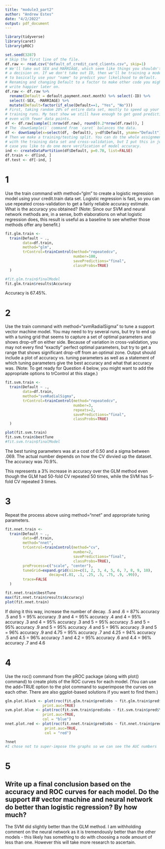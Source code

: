 ```yaml
---
title: "module3_part2"
author: "Andrew Estes"
date: "4/2/2022"
output: pdf_document
---
```



```r
library(tidyverse)
library(caret)
library(pROC)
```

```r
set.seed(3287)
# Skip the first line of the file.
df.raw <- read.csv("default_of_credit_card_clients.csv", skip=1)
# We'll take out SEX and MARRIAGE, which seem like things you shouldn't base
# a decision on. If we don't take out ID, then we'll be training a model
# to basically use your "name" to predict your likelihood to default.
# Renaming and changing Default to a factor to make other code you might
# write happier later on.
df.raw <- df.raw %>%
  rename(Default = default.payment.next.month) %>% select(-ID) %>%
  select(-SEX, -MARRIAGE) %>%
  mutate(Default=factor(if_else(Default==1, "Yes", "No")))
# First, taking random 20% of entire data set, mostly to speed up your 
# training runs. My test show we still have enough to get good prediction
# even with fewer data points.
df <- df.raw[sample(1:nrow(df.raw), round(0.2*nrow(df.raw))), ]
# The `downSample()` command from `caret` balances the data.
df <- downSample(x=select(df, -Default), y=df$Default, yname="Default")
# Then we make a training/testing split. You can do the whole assignment just
# with the training data set and cross-validation, but I put this in just in
# case you like to do one more verification of model accuracy.
ind <- createDataPartition(df$Default, p=0.70, list=FALSE)
df.train <- df[ind, ]
df.test <- df[-ind, ]
```

\newpage
# 1
Use the train command with method="glm" to create a logistic regression model using your credit.train data set.  Logistic regression is fast, so you can use repeated cross-validation to get a fairly reliable accuracy estimate.  What is the accuracy you obtained? (Note: Since our SVM and neural network methods are, in a sense, both elaborations on what logistic regression does, this result is useful as a baseline to see whether those methods offer any benefit.)
```r
fit.glm.train <-
  train(Default ~ ., 
        data=df.train,
        method="glm",
        trControl=trainControl(method="repeatedcv", 
                               number=100, 
                               savePredictions="final",
                               classProbs=TRUE)
  )

#fit.glm.train$finalModel
fit.glm.train$results$Accuracy
```
Accuracy is 67.45%.

\newpage
# 2
Use the train command with method="svmRadialSigma" to tune a support vector machine model. You may need to try several runs, but try to end up with a tuning grid that seems to capture a set of optimal parameters and shows drop-off on either side. Because of variation in cross-validation, you may not every find "exactly" perfect optimal parameters, but try to get a range that shows significant drop-off from an optimal zone. Output should include a plot of accuracy vs. tuning parameters as well as a statement of which tuning parameters give the best accuracy and what that accuracy was.  (Note: To get ready for Question 4 below, you might want to add the appropriate options to trControl at this stage.)
```r
fit.svm.train <-
  train(Default ~ ., 
        data=df.train,
        method="svmRadialSigma",
        trControl=trainControl(method="repeatedcv", 
                               number=3, 
                               repeats=2,
                               savePredictions="final",
                               classProbs=TRUE)
  )

plot(fit.svm.train)
fit.svm.train$bestTune
#fit.svm.train$finalModel
```
The best tuning parameters was at a cost of 0.50 and a sigma between .069.
The actual number depends on how the CV divvied up the dataset. 
The accuracy was 70.9%.

This represents a 3% increase in accuracy over the GLM method even though the GLM 
had 50-fold CV repeated 50 times, while the SVM has 5-fold CV repeated 3 times.

\newpage
# 3
Repeat the process above using method="nnet" and appropriate tuning parameters.
```r
fit.nnet.train <- 
  train(Default ~ ., 
        data=df.train, 
        method="nnet",
        trControl=trainControl(method="cv", 
                               number=2,
                               savePredictions="final",
                               classProbs=TRUE),
        preProcess=c("scale", "center"),
        tuneGrid=expand.grid(size=c(1, 2, 3, 4, 5, 6, 7, 8, 9, 10),
                    decay=c(.01, .1, .25, .5, .75, .9, .99)),
        trace=FALSE
  )

fit.nnet.train$bestTune
max(fit.nnet.train$results$Accuracy)
plot(fit.nnet.train)
```
If doing it this way, increase the number of decay.
.5 and .6 = 87% accuracy
.5 and 5 = 95% accuracy
.9 and 4 = 95% accuracy
.4 and 4 = 95% accuracy
.3 and 4 = 95% accuracy
.3 and 5 = 95% accuracy
.5 and 5 = 95% accuracy
.9 and 5 = 95% accuracy
.4 and 5 = 96% accuracy
.9 and 5 = 96% accuracy
.9 and 4.75 = 95% accuracy
.7 and 4.25 = 94% accuracy
.5 and 4.5 = 96% accuracy
.1 and 4.2 = 95% accuracy
.6 and 4.4 = 96% accuracy
.7 and 4.6

\newpage
# 4
Use the roc() command from the pROC package (along with plot() command) to create plots of the ROC curves for each model. (You can use the add=TRUE option to the plot command to superimpose the curves on each other. There are also ggplot-based solutions if you want to find them.)
```r
glm.plot.black <- plot(roc(fit.glm.train$pred$obs ~ fit.glm.train$pred$Yes), 
                 print.auc=TRUE)
svm.plot.blue <- plot(roc(fit.svm.train$pred$obs ~ fit.svm.train$pred$Yes), 
                 print.auc=TRUE, 
                 col = "blue")
nnet.plot.red <- plot(roc(fit.nnet.train$pred$obs ~ fit.nnet.train$pred$Yes), 
                  print.auc=TRUE, 
                  col = "red")

?nnet
#I chose not to super-impose the graphs so we can see the AUC numbers
```


\newpage
# 5
## Write up a final conclusion based on the accuracy and ROC curves for each model. Do the support ## vector machine and neural network do better than logistic regression? By how much?

The SVM did slightly better than the GLM method. I am withholding comment on the 
neural network as it is tremendously better than the other models - this likely
has something to do with choosing a node amount of less than one. However this
will take more research to ascertain. 
